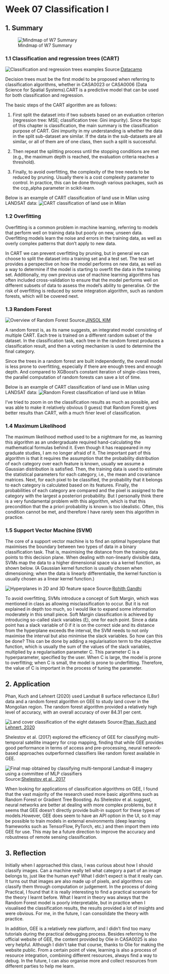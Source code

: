 # Week 07 Classification I {.unnumbered}

## 1. Summary

![Mindmap of W7 Summary](img/Week7Mindmap.png)

### 1.1 Classification and regression trees (CART)

![Classification and regression trees examples](img/CART.png)
Source:[Datacamp](https://www.datacamp.com/tutorial/decision-trees-R)

Decision trees must be the first model to be proposed when referring to classification algorithms, whether in CASA0023 or CASA0006 (Data Science for Spatial Systems).CART is a predictive model that can be used for both classification and regression.

The basic steps of the CART algorithm are as follows:

1. First split the dataset into if two subsets based on an evaluation criterion (regression tree: MSE; classification tree: Gini impurity). Since the topic of this chapter is classification, the main summary is the classification purpose of CART. Gini impurity in my understanding is whether the data in the split sub-dataset are similar. If the data in the sub-datasets are all similar, or all of them are of one class, then such a split is successful.

2. Then repeat the splitting process until the stopping conditions are met (e.g., the maximum depth is reached, the evaluation criteria reaches a threshold).

3. Finally, to avoid overfitting, the complexity of the tree needs to be reduced by pruning. Usually there is a cost complexity parameter to control. In practice, this can be done through various packages, such as the ccp_alpha parameter in scikit-learn.

Below is an example of CART classification of land use in Milan using LANDSAT data:
![CART classification of land use in Milan](img/CART_Classification.png)

### 1.2 Overfitting

Overfitting is a common problem in machine learning, referring to models that perform well on training data but poorly on new, unseen data. Overfitting models learn the noise and errors in the training data, as well as overly complex patterns that don't apply to new data.

In CART we can prevent overfitting by pruning, but in general we can choose to split the dataset into a training set and a test set. The test set provides a perspective on how the model performs on new data, as well as a way to determine if the model is starting to overfit the data in the training set. Additionally, my own previous use of machine learning algorithms has often included cross-validation to ensure that the model performs well on different subsets of data to assess the model's ability to generalise. Or the risk of overfitting is reduced by some integration algorithm, such as random forests, which will be covered next.

### 1.3 Random Forest

![Overview of Random Forest](img/RandomForest.png)
Source:[JINSOL KIM](https://gaussian37.github.io/ml-concept-RandomForest/)

A random forest is, as its name suggests, an integrated model consisting of multiple CART. Each tree is trained on a different random subset of the dataset. In the classification task, each tree in the random forest produces a classification result, and then a voting mechanism is used to determine the final category.

Since the trees in a random forest are built independently, the overall model is less prone to overfitting, especially if there are enough trees and enough depth. And compared to XGBoost's constant iteration of single-class trees, the parallel computation of random forests can save a lot of time.

Below is an example of CART classification of land use in Milan using LANDSAT data:
![Random Forest classification of land use in Milan](img/RF_Classification.png)

I've tried to zoom in on the classification results as much as possible, and was able to make it relatively obvious (I guess) that Random Forest gives better results than CART, with a much finer level of classification.

### 1.4 Maximum Likelihood

The maximum likelihood method used to be a nightmare for me, as learning this algorithm as an undergraduate required hand-calculating the mathematical formulas behind it. Even though it has reappeared in my graduate studies, I am no longer afraid of it. The important part of this algorithm is that it requires the assumption that the probability distribution of each category over each feature is known, usually we assume a Gaussian distribution is satisfied. Then, the training data is used to estimate the statistical parameters for each category, i.e., the mean and covariance matrices. Next, for each pixel to be classified, the probability that it belongs to each category is calculated based on its features. Finally, the probabilities of each category are compared and the pixel is assigned to the category with the largest a posteriori probability. But I personally think there is a very fundamental problem with this algorithm, which is that this precondition that the a priori probability is known is too idealistic. Often, this condition cannot be met, and therefore I have rarely seen this algorithm in practice.

### 1.5 Support Vector Machine (SVM)

The core of a support vector machine is to find an optimal hyperplane that maximises the boundary between two types of data in a binary classification task. That is, maximising the distance from the training data points to this decision plane. When dealing with non-linearly divisible data, SVMs map the data to a higher dimensional space via a kernel function, as shown below. (A Gaussian kernel function is usually chosen when dimensioning; when the data is linearly differentiable, the kernel function is usually chosen as a linear kernel function.)

![Hyperplanes in 2D and 3D feature space](img/SVM.png)
Source:[Rohith Gandhi](https://towardsdatascience.com/support-vector-machine-introduction-to-machine-learning-algorithms-934a444fca47)

To avoid overfitting, SVMs introduce a concept of Soft Margin, which was mentioned in class as allowing misclassification to occur. But it is not explained in depth too much, so I would like to expand some information moderately in this small piece. Soft Margin classification is achieved by introducing so-called slack variables (ξ), one for each point. Since a data point has a slack variable of 0 if it is on the correct side and its distance from the hyperplane exceeds the interval, the SVM needs to not only maximise the interval but also minimise the slack variables. So how can this be done? This can be done by adding a regularisation term to the objective function, which is usually the sum of the values of the slack variables, multiplied by a regularisation parameter C. This parameter C is a hyperparameter, specified by the user. When C is large, the model is prone to overfitting; when C is small, the model is prone to underfitting. Therefore, the value of C is important in the process of tuning the parameter.

## 2. Application

Phan, Kuch and Lehnert (2020) used Landsat 8 surface reflectance (L8sr) data and a random forest algorithm on GEE to study land cover in the Mongolian region. The random forest algorithm provided a relatively high level of accuracy, with an overall accuracy of over 84.31 per cent.

![Land cover classification of the eight datasets](img/Applications_RF.png)
Source:[Phan, Kuch and Lehnert, 2020](https://www.mdpi.com/2072-4292/12/15/2411)

Shelestov et al. (2017) explored the efficiency of GEE for classifying multi-temporal satellite imagery for crop mapping, finding that while GEE provides good performance in terms of access and pre-processing, neural network-based approaches outperformed classifiers like random forest available in GEE.

![Final map obtained by classifying multi-temporal Landsat-8 imagery using a committee of MLP classifiers](img/Application_NN.png)
Source:[Shelestov et al., 2017](https://www.frontiersin.org/articles/10.3389/feart.2017.00017/full)

When looking for applications of classification algorithms on GEE, I found that the vast majority of the research used more basic algorithms such as Random Forest or Gradient Tree Boosting. As Shelestov et al. suggest, neural networks are better at dealing with more complex problems, but it seems that GEE doesn't directly provide built-in support for these types of models.However, GEE does seem to have an API option in the UI, so it may be possible to train models in external environments (deep learning frameworks such as TensorFlow, PyTorch, etc.) and then import them into GEE for use. This may be a future direction to improve the accuracy and robustness of remote sensing classification.

## 3. Reflection

Initially when I approached this class, I was curious about how I should classify images. Can a machine really tell what category a part of an image belongs to, just like the human eye? What I didn't expect is that it really can. It turns out that images are also made up of pixels, and algorithms can classify them through computation or judgement. In the process of doing Practical, I found that it is really interesting to find a practical scenario for the theory I learnt before. What I learnt in theory was always that the Random Forest model is poorly interpretable, but in practice when I visualised the classification results, the results provided a lot of insights and were obvious. For me, in the future, I can consolidate the theory with practice.

In addition, GEE is a relatively new platform, and I didn't find too many tutorials during the practical debugging process. Besides referring to the official website of GEE, the content provided by Olie in CASA0025 is also very helpful. Although I didn't take that course, thanks to Olie for making the website public. From a certain point of view, learning is also a process of resource integration, combining different resources, always find a way to debug. In the future, I can also organise more and collect resources from different parties to help me learn.
